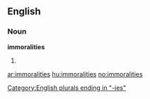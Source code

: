 ==English==

===Noun===
'''immoralities'''

# {{plural of|[[immorality]]}}

[[Category:English plurals ending in "-ies"]]

[[ar:immoralities]]
[[hu:immoralities]]
[[no:immoralities]]